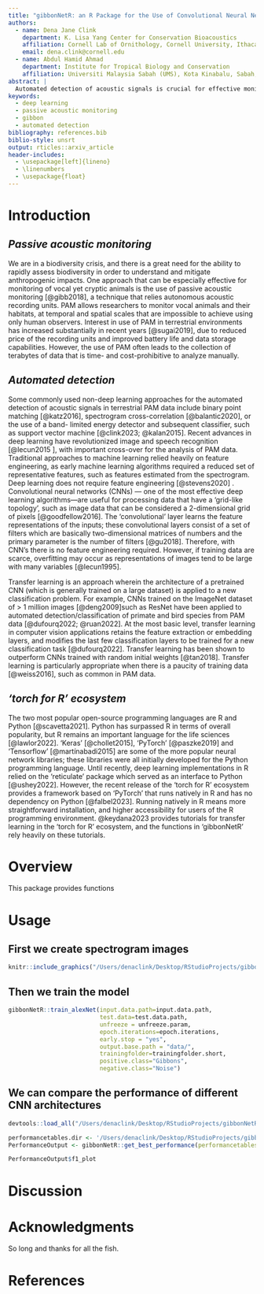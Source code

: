 ```yaml
---
title: "gibbonNetR: an R Package for the Use of Convolutional Neural Networks and Transfer Learning on Acoustic Data"
authors:
  - name: Dena Jane Clink
    department: K. Lisa Yang Center for Conservation Bioacoustics
    affiliation: Cornell Lab of Ornithology, Cornell University, Ithaca, New York, United States
    email: dena.clink@cornell.edu
  - name: Abdul Hamid Ahmad
    department: Institute for Tropical Biology and Conservation
    affiliation: Universiti Malaysia Sabah (UMS), Kota Kinabalu, Sabah, Malaysia
abstract: |
  Automated detection of acoustic signals is crucial for effective monitoring of vocal animals and their habitats across large spatial and temporal scales. Recent advances in deep learning have made high performing automated detection approaches more accessible two more practitioners. However, there are few deep learning approaches that can be implemented natively in R. The 'torch for R' ecosystem has made the use of transfer learning with convolutional neural networks accessible for R users. Here we provide an R package and workflow to use transfer learning for the automated detection of acoustics signals from passive acoustic monitoring (PAM) data collected in Sabah, Malaysia. The package provides functions to create spectogram images from PAM data, compare the performance of different pre-trained CNN architectures, and deploy trained models over directories of sound files. 
keywords:
  - deep learning
  - passive acoustic monitoring
  - gibbon
  - automated detection
bibliography: references.bib
biblio-style: unsrt
output: rticles::arxiv_article
header-includes:
  - \usepackage[left]{lineno}
  - \linenumbers
  - \usepackage{float}
---
```


# Introduction

## *Passive acoustic monitoring*

We are in a biodiversity crisis, and there is a great need for the ability to rapidly assess biodiversity in order to understand and mitigate anthropogenic impacts. One approach that can be especially effective for monitoring of vocal yet cryptic animals is the use of passive acoustic monitoring [@gibb2018], a technique that relies autonomous acoustic recording units. PAM allows researchers to monitor vocal animals and their habitats, at temporal and spatial scales that are impossible to achieve using only human observers. Interest in use of PAM in terrestrial environments has increased substantially in recent years [@sugai2019], due to reduced price of the recording units and improved battery life and data storage capabilities. However, the use of PAM often leads to the collection of terabytes of data that is time- and cost-prohibitive to analyze manually.

## *Automated detection*

Some commonly used non-deep learning approaches for the automated detection of acoustic signals in terrestrial PAM data include binary point matching [@katz2016], spectrogram cross-correlation [@balantic2020], or the use of a band- limited energy detector and subsequent classifier, such as support vector machine [@clink2023; @kalan2015]. Recent advances in deep learning have revolutionized image and speech recognition [@lecun2015 ], with important cross-over for the analysis of PAM data. Traditional approaches to machine learning relied heavily on feature engineering, as early machine learning algorithms required a reduced set of representative features, such as features estimated from the spectrogram. Deep learning does not require feature engineering [@stevens2020] . Convolutional neural networks (CNNs) --- one of the most effective deep learning algorithms---are useful for processing data that have a 'grid-like topology', such as image data that can be considered a 2-dimensional grid of pixels [@goodfellow2016]. The 'convolutional' layer learns the feature representations of the inputs; these convolutional layers consist of a set of filters which are basically two-dimensional matrices of numbers and the primary parameter is the number of filters [@gu2018]. Therefore, with CNN's there is no feature engineering required. However, if training data are scarce, overfitting may occur as representations of images tend to be large with many variables [@lecun1995].

Transfer learning is an approach wherein the architecture of a pretrained CNN (which is generally trained on a large dataset) is applied to a new classification problem. For example, CNNs trained on the ImageNet dataset of \> 1 million images [@deng2009]such as ResNet have been applied to automated detection/classification of primate and bird species from PAM data [@dufourq2022; @ruan2022]. At the most basic level, transfer learning in computer vision applications retains the feature extraction or embedding layers, and modifies the last few classification layers to be trained for a new classification task [@dufourq2022]. Transfer learning has been shown to outperform CNNs trained with random initial weights [@tan2018]. Transfer learning is particularly appropriate when there is a paucity of training data [@weiss2016], such as common in PAM data.

## *'torch for R' ecosystem*

The two most popular open-source programming languages are R and Python [@scavetta2021]. Python has surpassed R in terms of overall popularity, but R remains an important language for the life sciences [@lawlor2022]. 'Keras' [@chollet2015], 'PyTorch' [@paszke2019] and 'Tensorflow' [@martínabadi2015] are some of the more popular neural network libraries; these libraries were all initially developed for the Python programming language. Until recently, deep learning implementations in R relied on the 'reticulate' package which served as an interface to Python [@ushey2022]. However, the recent release of the 'torch for R' ecosystem provides a framework based on 'PyTorch' that runs natively in R and has no dependency on Python [@falbel2023]. Running natively in R means more straightforward installation, and higher accessibility for users of the R programming environment. @keydana2023 provides tutorials for transfer learning in the 'torch for R' ecosystem, and the functions in 'gibbonNetR' rely heavily on these tutorials.

# Overview

This package provides functions

# Usage

## First we create spectrogram images

```r
knitr::include_graphics("/Users/denaclink/Desktop/RStudioProjects/gibbonNetR/README_files/spectro.png")
```

## Then we train the model

```r
gibbonNetR::train_alexNet(input.data.path=input.data.path,
                          test.data=test.data.path,
                          unfreeze = unfreeze.param,
                          epoch.iterations=epoch.iterations,
                          early.stop = "yes",
                          output.base.path = "data/",
                          trainingfolder=trainingfolder.short,
                          positive.class="Gibbons",
                          negative.class="Noise")
```


## We can compare the performance of different CNN architectures

```r
devtools::load_all("/Users/denaclink/Desktop/RStudioProjects/gibbonNetR")

performancetables.dir <- '/Users/denaclink/Desktop/RStudioProjects/gibbonNetR/data/_output_unfrozen_TRUE_imagesmalaysia_/performance_tables/'
PerformanceOutput <- gibbonNetR::get_best_performance(performancetables.dir=performancetables.dir)

PerformanceOutput$f1_plot
```



# Discussion

# Acknowledgments

So long and thanks for all the fish.

# References
